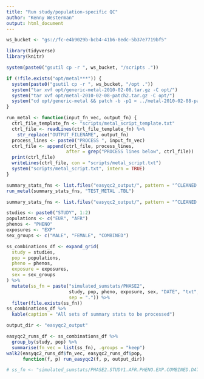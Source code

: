 ```yaml
---
title: "Run study/population-specific QC"
author: "Kenny Westerman"
output: html_document
---
```


```r
ws_bucket <- "gs://fc-e4b9029b-bcb4-41b6-8edc-5b37e7719bf5"

library(tidyverse)
library(knitr)
```

```r
system(paste0("gsutil cp -r ", ws_bucket, "/scripts ."))

if (!file.exists("opt/metal***")) {
  system(paste0("gsutil cp -r ", ws_bucket, "/opt ."))
  system("tar xvf opt/generic-metal-2010-02-08.tar.gz -C opt/")
  system("tar xvf opt/metal-2010-02-08-patch2.tar.gz -C opt/")
  system("cd opt/generic-metal && patch -b -p1 < ../metal-2010-02-08-patch2/metal-2010-02-08-modified2.patch")
}

run_metal <- function(input_fn_vec, output_fn) {
  ctrl_file_template_fn <- "scripts/metal_script_template.txt"
  ctrl_file <- readLines(ctrl_file_template_fn) %>%
    str_replace("OUTPUT_FILENAME", output_fn)
  process_lines <- paste0("PROCESS ", input_fn_vec)
  ctrl_file <- append(ctrl_file, process_lines, 
                      after = grep("PROCESS lines below", ctrl_file))
  print(ctrl_file)
  writeLines(ctrl_file, con = "scripts/metal_script.txt")
  system("scripts/metal_script.txt", intern = TRUE)
}

summary_stats_fns <- list.files("easyqc2_output/", pattern = "^CLEANED.*gz$")
run_metal(summary_stats_fns, "TEST_METAL .TBL")
```

```r
summary_stats_fns <- list.files("easyqc2_output/", pattern = "^CLEANED.*gz$")

studies <- paste0("STUDY", 1:2)
populations <- c("EUR", "AFR")
phenos <- "PHENO"
exposures <- "EXP"
sex_groups <- c("MALE", "FEMALE", "COMBINED")

ss_combinations_df <- expand_grid(
  study = studies,
  pop = populations,
  pheno = phenos,
  exposure = exposures,
  sex = sex_groups
) %>%
  mutate(ss_fn = paste("simulated_sumstats/PHASE2", 
                       study, pop, pheno, exposure, sex, "DATE", "txt", 
                       sep = ".")) %>%
  filter(file.exists(ss_fn))
ss_combinations_df %>%
  kable(caption = "All sets of summary stats to be processed")
```

```r
output_dir <- "easyqc2_output"

easyqc2_runs_df <- ss_combinations_df %>%
  group_by(study, pop) %>%
  summarise(fn_vec = list(ss_fn), .groups = "keep")
walk2(easyqc2_runs_df$fn_vec, easyqc2_runs_df$pop,
      function(f, p) run_easyqc2(f, p, output_dir))

# ss_fn <- "simulated_sumstats/PHASE2.STUDY1.AFR.PHENO.EXP.COMBINED.DATE.txt"
```
